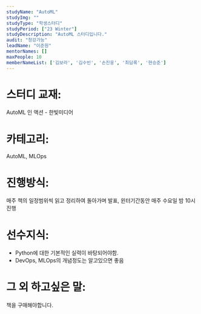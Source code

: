 ```yaml
---
studyName: "AutoML"
studyImg: ""
studyType: "학생스터디"
studyPeriod: ["23 Winter"]
studyDescription: "AutoML 스터디입니다."
audit: "청강가능"
leadName: "이준원"
mentorNames: []
maxPeople: 10
memberNameList: ['김보라', '김수빈', '손진웅', '최담록', '현승준']
---
```



# 스터디 교재: 
AutoML 인 액션 - 한빛미디어

# 카테고리: 
AutoML, MLOps

# 진행방식: 
매주 책의 일정범위씩 읽고 정리하여 돌아가며 발표, 윈터기간동안 매주 수요일 밤 10시 진행

# 선수지식: 
- Python에 대한 기본적인 실력이 바탕되어야함. 
- DevOps, MLOps의 개념정도는 알고있으면 좋음

# 그 외 하고싶은 말: 
책을 구매해야합니다.